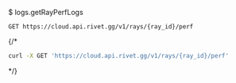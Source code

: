 $ logs.getRayPerfLogs
```
GET https://cloud.api.rivet.gg/v1/rays/{ray_id}/perf
```


{/*<RequestExample>
```bash curl
curl -X GET 'https://cloud.api.rivet.gg/v1/rays/{ray_id}/perf'
```
</RequestExample>*/}

